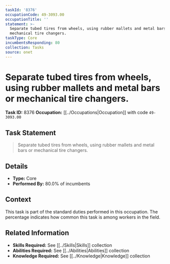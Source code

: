 ```yaml
---
taskId: '8376'
occupationCode: 49-3093.00
occupationTitle: ''
statement: >-
  Separate tubed tires from wheels, using rubber mallets and metal bars or
  mechanical tire changers.
taskType: Core
incumbentsResponding: 80
collection: Tasks
source: onet
---
```

# Separate tubed tires from wheels, using rubber mallets and metal bars or mechanical tire changers.

**Task ID:** 8376
**Occupation:** [[../Occupations|Occupation]] with code `49-3093.00`

## Task Statement

> Separate tubed tires from wheels, using rubber mallets and metal bars or mechanical tire changers.

## Details

- **Type:** Core
- **Performed By:** 80.0% of incumbents

## Context

This task is part of the standard duties performed in this occupation. The percentage indicates how common this task is among workers in the field.

## Related Information

- **Skills Required:** See [[../Skills|Skills]] collection
- **Abilities Required:** See [[../Abilities|Abilities]] collection
- **Knowledge Required:** See [[../Knowledge|Knowledge]] collection
